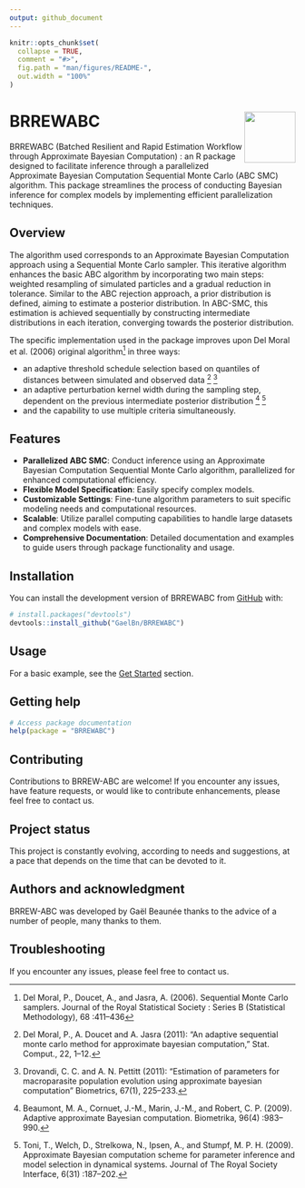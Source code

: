 ```yaml
---
output: github_document
---
```


<!-- README.md is generated from README.Rmd. Please edit that file -->

```r
knitr::opts_chunk$set(
  collapse = TRUE,
  comment = "#>",
  fig.path = "man/figures/README-",
  out.width = "100%"
)
```

# BRREWABC <img src="man/figures/icon.png" align="right" width="90" />

<!-- badges: start -->
<!-- badges: end -->

BRREWABC (Batched Resilient and Rapid Estimation Workflow through Approximate Bayesian Computation) : an R package designed to facilitate inference through a parallelized Approximate Bayesian Computation Sequential Monte Carlo (ABC SMC) algorithm. This package streamlines the process of conducting Bayesian inference for complex models by implementing efficient parallelization techniques.

## Overview

The algorithm used corresponds to an Approximate Bayesian Computation approach using a Sequential Monte Carlo sampler. This iterative algorithm enhances the basic ABC algorithm by incorporating two main steps: weighted resampling of simulated particles and a gradual reduction in tolerance. Similar to the ABC rejection approach, a prior distribution is defined, aiming to estimate a posterior distribution. In ABC-SMC, this estimation is achieved sequentially by constructing intermediate distributions in each iteration, converging towards the posterior distribution.

The specific implementation used in the package improves upon Del Moral et al. (2006) original algorithm^[Del Moral, P., Doucet, A., and Jasra, A. (2006). Sequential Monte Carlo samplers. Journal of the Royal Statistical Society : Series B (Statistical Methodology), 68 :411–436] in three ways:

- an adaptive threshold schedule selection based on quantiles of distances between simulated and observed data ^[Del Moral, P., A. Doucet and A. Jasra (2011): “An adaptive sequential monte carlo method for approximate bayesian computation,” Stat. Comput., 22, 1–12.] ^[Drovandi, C. C. and A. N. Pettitt (2011): “Estimation of parameters for macroparasite population evolution using approximate bayesian computation” Biometrics, 67(1), 225–233.]
- an adaptive perturbation kernel width during the sampling step, dependent on the previous intermediate posterior distribution ^[Beaumont, M. A., Cornuet, J.-M., Marin, J.-M., and Robert, C. P. (2009). Adaptive approximate Bayesian computation. Biometrika, 96(4) :983–990.] ^[Toni, T., Welch, D., Strelkowa, N., Ipsen, A., and Stumpf, M. P. H. (2009). Approximate Bayesian computation scheme for parameter inference and model selection in dynamical systems. Journal of The Royal Society Interface, 6(31) :187–202.]
- and the capability to use multiple criteria simultaneously.

## Features

- **Parallelized ABC SMC**: Conduct inference using an Approximate Bayesian Computation Sequential Monte Carlo algorithm, parallelized for enhanced computational efficiency.
- **Flexible Model Specification**: Easily specify complex models.
- **Customizable Settings**: Fine-tune algorithm parameters to suit specific modeling needs and computational resources.
- **Scalable**: Utilize parallel computing capabilities to handle large datasets and complex models with ease.
- **Comprehensive Documentation**: Detailed documentation and examples to guide users through package functionality and usage.

## Installation

You can install the development version of BRREWABC from [GitHub](https://github.com/) with:

``` r
# install.packages("devtools")
devtools::install_github("GaelBn/BRREWABC")
```

## Usage

<!-- For a basic example, see the [Get Started](`vignette("BRREWABC")`) section. -->
For a basic example, see the [Get Started](https://gaelbn.github.io/BRREWABC/articles/BRREWABC.html) section.

## Getting help

``` r
# Access package documentation
help(package = "BRREWABC")
```

## Contributing

Contributions to BRREW-ABC are welcome! If you encounter any issues, have feature requests, or would like to contribute enhancements, please feel free to contact us.

## Project status

This project is constantly evolving, according to needs and suggestions, at a pace that depends on the time that can be devoted to it.


## Authors and acknowledgment

BRREW-ABC was developed by Gaël Beaunée thanks to the advice of a number of people, many thanks to them.

## Troubleshooting

If you encounter any issues, please feel free to contact us.




